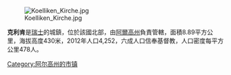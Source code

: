 [[Image:Koelliken_Kirche.jpg|right]]

'''克利肯'''是[[瑞士|瑞士]]的城鎮，位於該國北部，由[[阿爾高州|阿爾高州]]負責管轄，面積8.89平方公里，海拔高度430米，2012年人口4,252，六成人口信奉基督教，人口密度每平方公里478人。

{{Switzerland-geo-stub}}
[[Category:阿尔高州的市镇|Category:阿尔高州的市镇]]